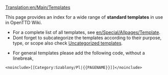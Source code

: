[[Translation:en/Main/Templates]]

This page provides an index for a wide range of '''standard templates''' in use in OpenTTD Wiki.

* For a complete list of all templates, see [[en/Special/Allpages/Template]]. 
* Dont forget to subcategorize the templates according to their purpose, type, or scope also check [[en/Special/Uncategorizedtemplates|Uncategorized templates]].


* For general templates please add the following code, without a linebreak, 
<pre>
<noinclude>[[Category:Szablony/Pl|{{PAGENAME}}]]</noinclude>
</pre>